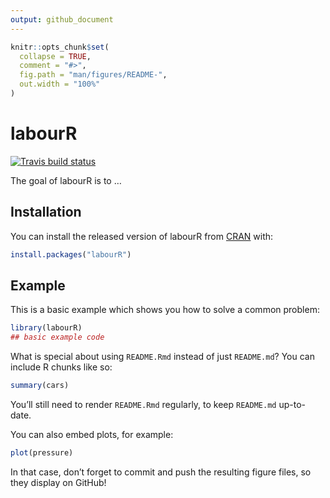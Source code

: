 ```yaml
---
output: github_document
---
```


<!-- README.md is generated from README.Rmd. Please edit that file -->

```r
knitr::opts_chunk$set(
  collapse = TRUE,
  comment = "#>",
  fig.path = "man/figures/README-",
  out.width = "100%"
)
```

# labourR

<!-- badges: start -->
[![Travis build status](https://travis-ci.com/AleKoure/labourR.svg?branch=master)](https://travis-ci.com/AleKoure/labourR)
<!-- badges: end -->

The goal of labourR is to ...

## Installation

You can install the released version of labourR from [CRAN](https://CRAN.R-project.org) with:

``` r
install.packages("labourR")
```

## Example

This is a basic example which shows you how to solve a common problem:

```r
library(labourR)
## basic example code
```

What is special about using `README.Rmd` instead of just `README.md`? You can include R chunks like so:

```r
summary(cars)
```

You'll still need to render `README.Rmd` regularly, to keep `README.md` up-to-date.

You can also embed plots, for example:

```r
plot(pressure)
```

In that case, don't forget to commit and push the resulting figure files, so they display on GitHub!
